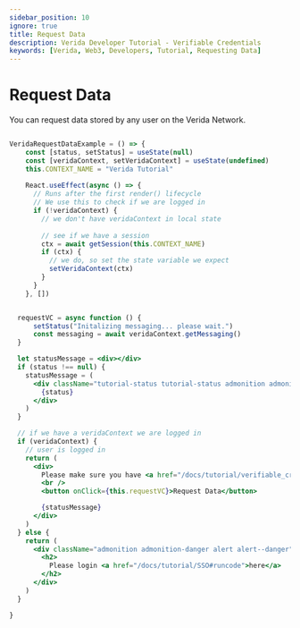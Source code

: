 ```yaml
---
sidebar_position: 10
ignore: true
title: Request Data
description: Verida Developer Tutorial - Verifiable Credentials
keywords: [Verida, Web3, Developers, Tutorial, Requesting Data]
---
```


# Request Data

You can request data stored by any user on the Verida Network. 

```jsx live

VeridaRequestDataExample = () => {
    const [status, setStatus] = useState(null)
    const [veridaContext, setVeridaContext] = useState(undefined)
    this.CONTEXT_NAME = "Verida Tutorial"
  
    React.useEffect(async () => {
      // Runs after the first render() lifecycle
      // We use this to check if we are logged in
      if (!veridaContext) {
        // we don't have veridaContext in local state
  
        // see if we have a session
        ctx = await getSession(this.CONTEXT_NAME)
        if (ctx) {
          // we do, so set the state variable we expect
          setVeridaContext(ctx)
        }
      }
    }, [])


  requestVC = async function () {
      setStatus("Initalizing messaging... please wait.")
      const messaging = await veridaContext.getMessaging()  
  }    

  let statusMessage = <div></div>
  if (status !== null) {
    statusMessage = (
      <div className="tutorial-status tutorial-status admonition admonition-info alert alert--info">
        {status}
      </div>
    )
  }    

  // if we have a veridaContext we are logged in
  if (veridaContext) {
    // user is logged in
    return (
      <div>
        Please make sure you have <a href="/docs/tutorial/verifiable_credentials#runcode">issued yourself a verifiable credential</a> before requesting it. 
        <br />
        <button onClick={this.requestVC}>Request Data</button>

        {statusMessage}
      </div>
    )
  } else {
    return (
      <div className="admonition admonition-danger alert alert--danger">
        <h2>
          Please login <a href="/docs/tutorial/SSO#runcode">here</a>
        </h2>
      </div>
    )
  }

}
  
```


<!-- this is a target so we can link to the end of the code block -->

<a name="runcode">&nbsp;</a>

